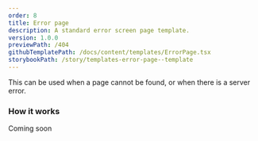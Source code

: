 ```yaml
---
order: 8
title: Error page
description: A standard error screen page template.
version: 1.0.0
previewPath: /404
githubTemplatePath: /docs/content/templates/ErrorPage.tsx
storybookPath: /story/templates-error-page--template
---
```


This can be used when a page cannot be found, or when there is a server error.

### How it works

Coming soon

